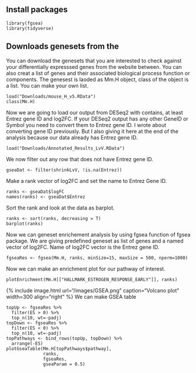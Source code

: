 
## Install packages
```
library(fgsea)
library(tidyverse)
```

## Downloads genesets from the 
You can download the genesets that you are interested to check against your differentially expresssed genes from the website between. You can also creat a list of genes and their associated biological process function or components. The genesest is laoded as Mm.H object, class of the object is a list. You can make your own list.

```
load("Downloads/mouse_H_v5.RData")
class(Mm.H)
```

Now we are going to load our output from DESeq2 with contains, at least Entrez gene ID and log2FC. If your DESeq2 output has any other GeneID or Symbol you need to convert them to Entrez gene ID. I wrote about converting gene ID previously. But I also giving it here at the end of the analysis because our data already has Entrez gene ID.
```
load("Downloads/Annotated_Results_LvV.RData")
```
We now filter out any row that does not have Entrez gene ID.
```
gseaDat <- filter(shrinkLvV, !is.na(Entrez))
```
Make a rank vector of log2FC and set the name to Entrez Gene ID.
```
ranks <- gseaDat$logFC
names(ranks) <- gseaDat$Entrez
```
Sort the rank and look at the data as barplot.
```
ranks <- sort(ranks, decreasing = T)
barplot(ranks)
```

Now we can geneset enrichement analysis by using fgsea function of fgsea package. We are giving predefined geneset as list of genes and a named vector of log2FC. Name of log2FC vector is the Entrez gene ID. 
```
fgseaRes <- fgsea(Mm.H, ranks, minSize=15, maxSize = 500, nperm=1000)
```

Now we can make an enrichment plot for our pathway of interest. 

```
plotEnrichment(Mm.H[["HALLMARK_ESTROGEN_RESPONSE_EARLY"]], ranks)
```
{% include image.html url="/images/GSEA.png" caption="Volcano plot" width=300 align="right" %}
We can make GSEA table 

```
topUp <- fgseaRes %>% 
  filter(ES > 0) %>% 
  top_n(10, wt=-padj)
topDown <- fgseaRes %>% 
  filter(ES < 0) %>% 
  top_n(10, wt=-padj)
topPathways <- bind_rows(topUp, topDown) %>% 
  arrange(-ES)
plotGseaTable(Mm.H[topPathways$pathway], 
              ranks, 
              fgseaRes, 
              gseaParam = 0.5)
```








